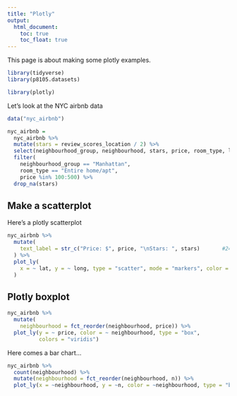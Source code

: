 ```yaml
---
title: "Plotly"
output: 
  html_document:
    toc: true
    toc_float: true
---
```


This page is about making some plotly examples.

```r
library(tidyverse)
library(p8105.datasets)

library(plotly)
```

Let's look at the NYC airbnb data

```r
data("nyc_airbnb")

nyc_airbnb =
  nyc_airbnb %>% 
  mutate(stars = review_scores_location / 2) %>% 
  select(neighbourhood_group, neighbourhood, stars, price, room_type, lat, long) %>% 
  filter(
    neighbourhood_group == "Manhattan",
    room_type == "Entire home/apt",
    price %in% 100:500) %>% 
  drop_na(stars)
```

## Make a scatterplot

Here's a plotly scatterplot

```r
nyc_airbnb %>% 
  mutate(
    text_label = str_c("Price: $", price, "\nStars: ", stars)       #24:28
  ) %>% 
  plot_ly(
    x = ~ lat, y = ~ long, type = "scatter", mode = "markers", color = ~price, text = ~text_label, alpha = .5
  )
```

## Plotly boxplot

```r
nyc_airbnb %>% 
  mutate(
    neighbourhood = fct_reorder(neighbourhood, price)) %>% 
  plot_ly(y = ~ price, color = ~ neighbourhood, type = "box",
          colors = "viridis")
```

Here comes a bar chart...

```r
nyc_airbnb %>% 
  count(neighbourhood) %>% 
  mutate(neighbourhood = fct_reorder(neighbourhood, n)) %>% 
  plot_ly(x = ~neighbourhood, y = ~n, color = ~neighbourhood, type = "bar", colors = "viridis")
```

